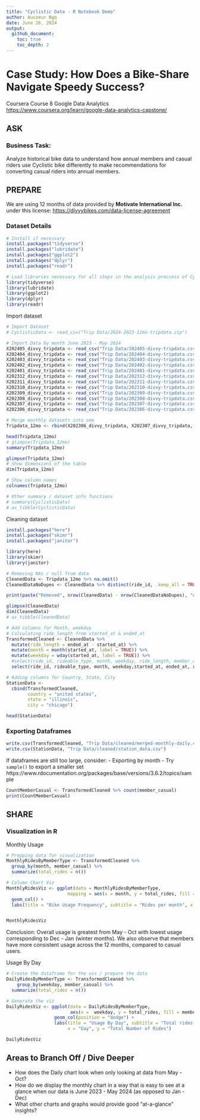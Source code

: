 ```yaml
---
title: "Cyclistic Data - R Notebook Demo"
author: Aucoeur Ngo
date: June 26, 2024
output: 
  github_document:
    toc: true
    toc_depth: 2
---
```


# Case Study: How Does a Bike-Share Navigate Speedy Success?

Coursera Course 8 Google Data Analytics <https://www.coursera.org/learn/google-data-analytics-capstone/>

## ASK

### Business Task:

Analyze historical bike data to understand how annual members and casual riders use Cyclistic bike differently to make recommendations for converting casual riders into annual members.

## PREPARE

We are using 12 months of data provided by **Motivate International Inc.** under this license: <https://divvybikes.com/data-license-agreement>

### Dataset Details

```r
# Install if necessary
install.packages("tidyverse")
install.packages("lubridate")
install.packages("ggplot2")
install.packages("dplyr")
install.packages("readr")
```

```r
# Load libraries necessary for all steps in the analysis proccess of Cyclistic's historical data
library(tidyverse)  
library(lubridate)  
library(ggplot2)  
library(dplyr)
library(readr)
```

Import dataset

```r
# Import Dataset
# CyclisticData <- read_csv("Trip Data/2024-2023-12mo-tripdata.zip")

# Import Data by month June 2023 - May 2024
X202405_divvy_tripdata <- read_csv("Trip Data/202405-divvy-tripdata.csv")
X202404_divvy_tripdata <- read_csv("Trip Data/202404-divvy-tripdata.csv")
X202403_divvy_tripdata <- read_csv("Trip Data/202403-divvy-tripdata.csv")
X202402_divvy_tripdata <- read_csv("Trip Data/202402-divvy-tripdata.csv")
X202401_divvy_tripdata <- read_csv("Trip Data/202401-divvy-tripdata.csv")
X202312_divvy_tripdata <- read_csv("Trip Data/202312-divvy-tripdata.csv")
X202311_divvy_tripdata <- read_csv("Trip Data/202311-divvy-tripdata.csv")
X202310_divvy_tripdata <- read_csv("Trip Data/202310-divvy-tripdata.csv")
X202309_divvy_tripdata <- read_csv("Trip Data/202309-divvy-tripdata.csv")
X202308_divvy_tripdata <- read_csv("Trip Data/202308-divvy-tripdata.csv")
X202307_divvy_tripdata <- read_csv("Trip Data/202307-divvy-tripdata.csv")
X202306_divvy_tripdata <- read_csv("Trip Data/202306-divvy-tripdata.csv")

```

```r
# Merge monthly datasets into one
Tripdata_12mo <- rbind(X202306_divvy_tripdata, X202307_divvy_tripdata, X202308_divvy_tripdata, X202309_divvy_tripdata, X202310_divvy_tripdata, X202311_divvy_tripdata, X202312_divvy_tripdata, X202401_divvy_tripdata, X202402_divvy_tripdata, X202403_divvy_tripdata, X202404_divvy_tripdata, X202405_divvy_tripdata)

head(Tripdata_12mo)
# glimpse(Tripdata_12mo)
summary(Tripdata_12mo)
```

```r
glimpse(Tripdata_12mo)
# Show dimensions of the table
dim(Tripdata_12mo)

# Show column names
colnames(Tripdata_12mo)
```

```r
# Other summary / dataset info functions
# summary(CyclisticData)
# as_tibble(CyclisticData)
```

Cleaning dataset
```r
install.packages("here")
install.packages("skimr")
install.packages("janitor")
```

```r
library(here)
library(skimr)
library(janitor)
```

```r


# Removing NAs / null from data
CleanedData <- Tripdata_12mo %>% na.omit()
CleanedDataNoDupes <- CleanedData %>% distinct(ride_id, .keep_all = TRUE)

print(paste("Removed", nrow(CleanedData) - nrow(CleanedDataNoDupes), "duplicates with same ride_id"))

glimpse(CleanedData)
dim(CleanedData)
# as_tibble(CleanedData)
```


```r
# Add columns for Month, weekday
# Calculating ride_length from started_at & ended_at
TransformedCleaned <- CleanedData %>%
  mutate(ride_length = ended_at - started_at) %>%
  mutate(month = month(started_at, label = TRUE)) %>%
  mutate(weekday = wday(started_at, label = TRUE)) %>%
  #select(ride_id, rideable_type, month, weekday, ride_length, member_casual)
  select(ride_id, rideable_type, month, weekday,started_at, ended_at, ride_length, member_casual, start_station_name, end_station_name, start_lat, start_lng, end_lat, end_lng)

# Adding columns for Country, State, City 
StationData <- 
  cbind(TransformedCleaned, 
        country = "united states",
        state = "illinois",
        city = "chicago") 

head(StationData)
```
### Exporting Dataframes

```r
write.csv(TransformedCleaned, "Trip Data/cleaned/merged-monthly-daily.csv")
write.csv(StationData, "Trip Data/cleaned/station_data.csv")
```

If dataframes are still too large, consider:
  - Exporting by month
  - Try `sample()` to export a smaller set https://www.rdocumentation.org/packages/base/versions/3.6.2/topics/sample


```r
CountMemberCasual <- TransformedCleaned %>% count(member_casual)
print(CountMemberCasual)
```

## SHARE

### Visualization in R

Monthly Usage
```r
# Prepping data for visualization
MonthlyRidesByMemberType <- TransformedCleaned %>%
  group_by(month, member_casual) %>%
  summarize(total_rides = n())

# Column Chart Viz
MonthlyRidesViz <- ggplot(data = MonthlyRidesByMemberType, 
                       mapping = aes(x = month, y = total_rides, fill = member_casual)) +
  geom_col() +
  labs(title = "Bike Usage Frequency", subtitle = "Rides per month", x = "Month", y = "Total Rides")


MonthlyRidesViz
```
Conclusion: Overall usage is greatest from May - Oct with lowest usage corresponding to Dec - Jan (winter months).  We also observe that members have more consistent usage across the 12 months, compared to casual users.

Usage By Day
```r
# Create the dataframe for the vis / prepare the data
DailyRidesByMemberType <- TransformedCleaned %>%
    group_by(weekday, member_casual) %>%
  summarize(total_rides = n())

# Generate the viz
DailyRidesViz <- ggplot(data = DailyRidesByMemberType,
                        aes(x =  weekday, y = total_rides, fill = member_casual)) +
                  geom_col(position = "dodge") + 
                  labs(title = "Usage By Day", subtitle = "Total rides per day",
                       x = "Day", y = "Total Number of Rides")

DailyRidesViz

```

## Areas to Branch Off / Dive Deeper

- How does the Daily chart look when only looking at data from May - Oct?
- How do we display the monthly chart in a way that is easy to see at a glance when our data is June 2023 - May 2024 (as opposed to Jan - Dec)
- What other charts and graphs would provide good "at-a-glance" insights?








